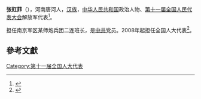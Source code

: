 '''张豇菲'''（{{bd|1978年||}}），河南唐河人，[[汉族|汉族]]，[[中华人民共和国|中华人民共和国]]政治人物、[[第十一届全国人民代表大会|第十一届全国人民代表大会]]解放军代表<ref>{{cite web|author=新华网|title=第十一届全国人大代表|url=http://news.xinhuanet.com/ziliao/2008-03/03/content_7708230.htm?node=36628|publisher=新华网|accessdate=2014-01-07|archive-date=2014-01-10|archive-url=https://web.archive.org/web/20140110211415/http://news.xinhuanet.com/ziliao/2008-03/03/content_7708230.htm?node=36628|dead-url=no}}</ref>。

担任南京军区某师炮兵团二连班长，是[[中共|中共]]党员。2008年起担任全国人大代表<ref>{{cite news|title=全国人大代表信息-张豇菲|url= http://210.82.31.1:8084/delegate/viewDelegate.action?dbid=112867|accessdate=2013-04-05|newspaper=全国人大网|archive-url=https://web.archive.org/web/20140528014718/http://www.npc.gov.cn/delegate/viewDelegate.action?dbid=112867|archive-date=2014-05-28|dead-url=yes}}</ref>。

==參考文獻==
{{reflist}}
[[Category:第十一届全国人大代表|Category:第十一届全国人大代表]]